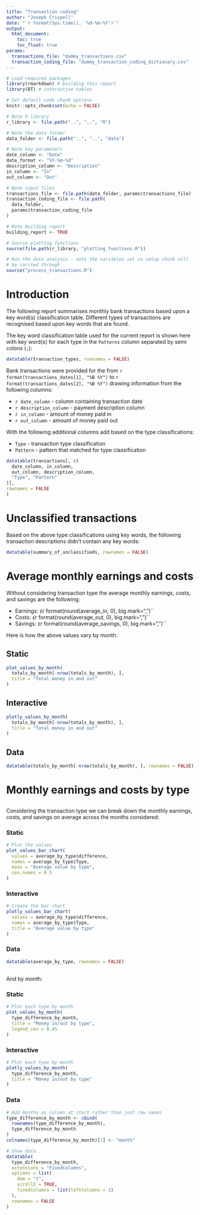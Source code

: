 ```yaml
---
title: "Transaction coding"
author: "Joseph Crispell"
date: "`r format(Sys.time(), '%d-%m-%Y')`"
output:
  html_document:
    toc: true
    toc_float: true
params:
  transactions_file: "dummy_transactions.csv"
  transaction_coding_file: "dummy_transaction_coding_dictionary.csv"
---
```


```r
# Load required packages
library(rmarkdown) # building this report
library(DT) # interactive tables

# Set default code chunk options
knitr::opts_chunk$set(echo = FALSE)

# Note R library
r_library <- file.path("..", "..", "R")

# Note the data folder
data_folder <- file.path("..", "..", "data")

# Note key parameters
date_column <- "Date"
date_format <- "%Y-%m-%d"
description_column <- "Description"
in_column <- "In"
out_column <- "Out"

# Note input files
transactions_file <- file.path(data_folder, params$transactions_file)
transaction_coding_file <- file.path(
  data_folder,
  params$transaction_coding_file
)

# Note building report
building_report <- TRUE

# Source plotting functions
source(file.path(r_library, "plotting_functions.R"))
```

```r
# Run the data analysis - note the variables set in setup chunk will
# be carried through
source("process_transactions.R")
```

# Introduction

The following report summarises monthly bank transactions based upon a key word(s) classification table. Different types of transactions are recognised based upon key words that are found.

The key word classification table  used for the current report is shown here with key word(s) for each type in the `Patterns` column separated by semi colons (`;`):
```r
datatable(transaction_types, rownames = FALSE)
```

Bank transactions were provided for the from `r format(transactions_dates[1], "%B %Y")` to `r format(transactions_dates[2], "%B %Y")` drawing information from the following columns:

- ``r date_column`` - column containing transaction date
- ``r description_column`` - payment description column
- ``r in_column`` - amount of money paid in
- ``r out_column`` - amount of money paid out

With the following additional columns add based on the type classifications:

- `Type` - transaction type classification
- `Pattern` - pattern that matched for type classification

```r
datatable(transactions[, c(
  date_column, in_column,
  out_column, description_column,
  "Type", "Pattern"
)],
rownames = FALSE
)
```

# Unclassified transactions

Based on the above type classifications using key words, the following transaction descriptions didn't contain any key words:

```r
datatable(summary_of_unclassifieds, rownames = FALSE)
```

# Average monthly earnings and costs {.tabset}

Without considering transaction type the average monthly earnings, costs, and savings are the following:

- Earnings: `£`r format(round(average_in, 0), big.mark=",")``
- Costs: `£`r format(round(average_out, 0), big.mark=",")``
- Savings: `£`r format(round(average_savings, 0), big.mark=",")``

Here is how the above values vary by month:

## Static

```r
plot_values_by_month(
  totals_by_month[-nrow(totals_by_month), ],
  title = "Total money in and out"
)
```

## Interactive

```r
plotly_values_by_month(
  totals_by_month[-nrow(totals_by_month), ],
  title = "Total money in and out"
)
```

## Data

```r
datatable(totals_by_month[-nrow(totals_by_month), ], rownames = FALSE)
```

# Monthly earnings and costs by type

## {.tabset}

Considering the transaction type we can break down the monthly earnings, costs, and savings on average across the months considered:

### Static

```r
# Plot the values
plot_values_bar_chart(
  values = average_by_type$difference,
  names = average_by_type$Type,
  main = "Average value by type",
  cex.names = 0.5
)
```

### Interactive
```r
# Create the bar chart
plotly_values_bar_chart(
  values = average_by_type$difference,
  names = average_by_type$Type,
  title = "Average value by type"
)
```

### Data
```r
datatable(average_by_type, rownames = FALSE)
```

## {.tabset}
And by month:

### Static
```r
# Plot each type by month
plot_values_by_month(
  type_difference_by_month,
  title = "Money in/out by type",
  legend_cex = 0.45
)
```

### Interactive
```r
# Plot each type by month
plotly_values_by_month(
  type_difference_by_month,
  title = "Money in/out by type"
)
```

### Data
```r
# Add months as column at start rather than just row names
type_difference_by_month <- cbind(
  rownames(type_difference_by_month),
  type_difference_by_month
)
colnames(type_difference_by_month)[1] <- "month"

# Show data
datatable(
  type_difference_by_month,
  extensions = "FixedColumns",
  options = list(
    dom = "t",
    scrollX = TRUE,
    fixedColumns = list(leftColumns = 1)
  ),
  rownames = FALSE
)
```
